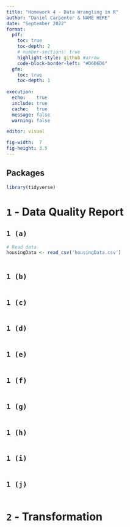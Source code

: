 ```yaml
---
title: "Homework 4 - Data Wrangling in R"
author: "Daniel Carpenter & NAME HERE"
date: "September 2022"
format: 
  pdf:
    toc: true
    toc-depth: 2
    # number-sections: true
    highlight-style: github #arrow
    code-block-border-left: "#D6D6D6"
  gfm:
    toc: true
    toc-depth: 1
    
execution:
  echo:    true
  include: true
  cache:   true
  message: false
  warning: false

editor: visual

fig-width:  7
fig-height: 3.5
---
```


\newpage

## Packages

```r
library(tidyverse)
```

# `1` - Data Quality Report

## `1 (a)`

```r
# Read data
housingData <- read_csv('housingData.csv')
```

```r
```


\newpage

## `1 (b)`


```r
```


\newpage

## `1 (c)`


```r
```


\newpage

## `1 (d)`


```r
```


\newpage

## `1 (e)`


```r
```


\newpage

## `1 (f)`


```r
```


\newpage

## `1 (g)`


```r
```


\newpage

## `1 (h)`


```r
```


\newpage

## `1 (i)`


```r
```


\newpage

## `1 (j)`


```r
```


\newpage


# `2` - Transformation
